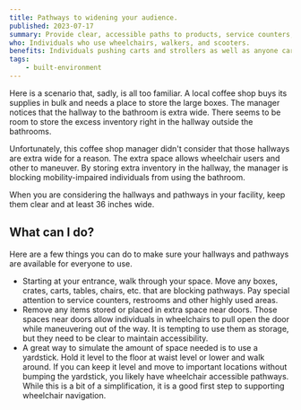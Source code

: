 ```yaml
---
title: Pathways to widening your audience.
published: 2023-07-17
summary: Provide clear, accessible paths to products, service counters, restrooms, fitting rooms, meeting rooms and other important spaces.
who: Individuals who use wheelchairs, walkers, and scooters.
benefits: Individuals pushing carts and strollers as well as anyone carrying large boxes and other items can get around more easily.
tags:
    - built-environment
---
```




Here is a scenario that, sadly, is all too familiar. A local coffee shop buys its supplies in bulk and needs a place to store the large boxes. The manager notices that the hallway to the bathroom is extra wide. There seems to be room to store the excess inventory right in the hallway outside the bathrooms.

Unfortunately, this coffee shop manager didn't consider that those hallways are extra wide for a reason. The extra space allows wheelchair users and other to maneuver. By storing extra inventory in the hallway, the manager is blocking mobility-impaired individuals from using the bathroom.

When you are considering the hallways and pathways in your facility, keep them clear and at least 36 inches wide.

<ImageFigure src={pathwayImage} class="my-3 text-center" imageClass="w-100 bg-white" alt="Wooden chairs in front of the hallway to the bathrooms." caption="These chairs make look inviting, but to people in wheelchairs, walkers or pushing a stroller, they are a barrier to entry."/>


## What can I do?

Here are a few things you can do to make sure your hallways and pathways are available for everyone to use.

- Starting at your entrance, walk through your space. Move any boxes, crates, carts, tables, chairs, etc. that are blocking pathways. Pay special attention to service counters, restrooms and other highly used areas.
- Remove any items stored or placed in extra space near doors. Those spaces near doors allow individuals in wheelchairs to pull open the door while maneuvering out of the way. It is tempting to use them as storage, but they need to be clear to maintain accessibility.
- A great way to simulate the amount of space needed is to use a yardstick.  Hold it level to the floor at waist level or lower and walk around. If you can keep it level and move to important locations without bumping the yardstick, you likely have wheelchair accessible pathways. While this is a bit of a simplification, it is a good first step to supporting wheelchair navigation.
